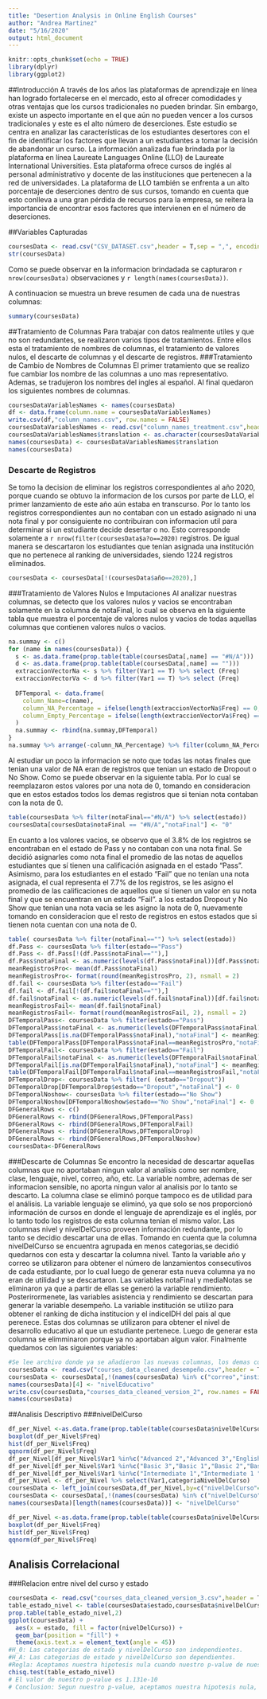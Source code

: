 ```yaml
---
title: "Desertion Analysis in Online English Courses"
author: "Andrea Martinez"
date: "5/16/2020"
output: html_document
---
```


```r
knitr::opts_chunk$set(echo = TRUE)
library(dplyr)
library(ggplot2)
```

##Introducción 
A través de los años las plataformas de aprendizaje en línea han logrado fortalecerse en el mercado, esto al ofrecer comodidades y otras ventajas que los cursos tradicionales no pueden brindar. Sin embargo, existe un aspecto importante en el que aún no pueden vencer a los cursos tradicionales y este es el alto número de deserciones. Este estudio se centra en analizar las características de los estudiantes desertores con el fin de identificar los factores que llevan a un estudiantes a tomar la decisión de abandonar un curso. La información analizada fue brindada por la plataforma en línea Laureate Languages Online (LLO) de Laureate International Universities. Esta plataforma ofrece cursos de inglés al personal administrativo y docente de las instituciones que pertenecen a la red de universidades. La plataforma de LLO también se enfrenta a un alto porcentaje de deserciones dentro de sus cursos, tomando en cuenta que esto conlleva a una gran pérdida de recursos para la empresa, se reitera la importancia de encontrar esos factores que intervienen en el número de deserciones.

##Variables Capturadas
```r
coursesData <- read.csv("CSV_DATASET.csv",header = T,sep = ",", encoding = "UTF-8")
str(coursesData)
```

Como se puede observar en la informacion brindadada se capturaron `r nrow(coursesData)` observaciones y `r length(names(coursesData))`.

A continuacion se muestra un breve resumen de cada una de nuestras columnas: 
```r
summary(coursesData)
```
##Tratamiento de Columnas
Para trabajar con datos realmente utiles y que no son redundantes, se realizaron varios tipos de tratamientos. Entre ellos esta el tratamiento de nombres de columnas, el tratamiento de valores nulos, el descarte de columnas y el descarte de registros.
###Tratamiento de Cambio de Nombres de Columnas
El primer tratamiento que se realizo fue cambiar los nombre de las columnas a uno mas representativo. Ademas, se tradujeron los nombres del ingles al español. Al final quedaron los siguientes nombres de columnas.
```r
coursesDataVariablesNames <- names(coursesData)
df <- data.frame(column.name = coursesDataVariablesNames)
write.csv(df,"column_names.csv", row.names = FALSE)
coursesDataVariablesNames <- read.csv("column_names_treatment.csv",header = T,sep = ",", encoding = "UTF-8")
coursesDataVariablesNames$translation <- as.character(coursesDataVariablesNames$translation)
names(coursesData) <- coursesDataVariablesNames$translation
names(coursesData)
```

### Descarte de Registros
Se tomo la decision de eliminar los registros correspondientes al año 2020, porque cuando se obtuvo la informacion de los cursos por parte de LLO, el primer lanzamiento de este año aún estaba en transcurso. Por lo tanto los registros correspondientes aun no contaban con un estado asignado ni una nota final y por consiguiente no contribuiran con informacion util para determinar si un estudiante decide desertar o no. Esto corresponde solamente a `r nrow(filter(coursesData$a?o==2020)` registros. De igual manera se descartaron los estudiantes que tenían asignada una institución que no pertenece al ranking de universidades, siendo 1224 registros eliminados. 
```r
coursesData <- coursesData[!(coursesData$año==2020),]
```


###Tratamiento de Valores Nulos e Imputaciones
    Al analizar nuestras columnas, se detecto que los valores nulos y vacios se encontraban solamente en la columna de notaFinal, lo cual se observa en la siguiente tabla que muestra el porcentaje de valores nulos y vacios de todas aquellas columnas que contienen valores nulos o vacios.
```r
na.summay <- c()
for (name in names(coursesData)) {
  s <- as.data.frame(prop.table(table(coursesData[,name] == "#N/A")))
  d <- as.data.frame(prop.table(table(coursesData[,name] == "")))
  extraccionVectorNa <- s %>% filter(Var1 == T) %>% select (Freq)
  extraccionVectorVa <- d %>% filter(Var1 == T) %>% select (Freq)
  
  DFTemporal <- data.frame(
    column_Name=c(name),
    column_NA_Percentage = ifelse(length(extraccionVectorNa$Freq) == 0, 0, extraccionVectorNa$Freq[1]),
    column_Empty_Percentage = ifelse(length(extraccionVectorVa$Freq) == 0, 0, extraccionVectorVa$Freq[1])
  )
  na.summay <- rbind(na.summay,DFTemporal)
}
na.summay %>% arrange(-column_NA_Percentage) %>% filter(column_NA_Percentage>0) %>% filter(column_Empty_Percentage>0)
```
Al estudiar un poco la informacion se noto que todas las notas finales que tenian una valor de NA eran de registros que tenian un estado de Dropout o No Show. Como se puede observar en la siguiente tabla. Por lo cual se reemplazaron estos valores por una nota de 0, tomando en consideracion que en estos estados todos los demas registros que si tenian nota contaban con la nota de 0.
```r
table(coursesData %>% filter(notaFinal=="#N/A") %>% select(estado))
coursesData[coursesData$notaFinal == "#N/A","notaFinal"] <- "0"
```
En cuanto a los valores vacios, se observo que el 3.8% de los registros se encontraban en el estado de Pass y no contaban con una nota final. Se decidió asignarles como nota final el promedio de las notas de aquellos estudiantes que sí tienen una calificación asignada en el estado “Pass”. Asimismo, para los estudiantes en el estado “Fail” que no tenían una nota asignada, el cual representa el 7.7% de los registros, se les asigno el promedio de las calificaciones de aquellos que sí tienen un valor en su nota final y que se encuentran en un estado “Fail”. a los estados Dropout y No Show que tenian una nota vacia se les asigno la nota de 0, nuevamente tomando en consideracion que el resto de registros en estos estados que si tienen nota cuentan con una nota de 0. 

```r
table( coursesData %>% filter(notaFinal=="") %>% select(estado))
df.Pass <- coursesData %>% filter(estado=="Pass")
df.Pass <- df.Pass[!(df.Pass$notaFinal==""),]
df.Pass$notaFinal <- as.numeric(levels(df.Pass$notaFinal))[df.Pass$notaFinal]
meanRegistrosPro<- mean(df.Pass$notaFinal)
meanRegistrosPro<- format(round(meanRegistrosPro, 2), nsmall = 2)
df.fail <- coursesData %>% filter(estado=="Fail") 
df.fail <- df.fail[!(df.fail$notaFinal==""),]
df.fail$notaFinal <- as.numeric(levels(df.fail$notaFinal))[df.fail$notaFinal]
meanRegistrosFail<- mean(df.fail$notaFinal)
meanRegistrosFail<- format(round(meanRegistrosFail, 2), nsmall = 2)
DFTemporalPass<- coursesData %>% filter(estado=="Pass")
DFTemporalPass$notaFinal <- as.numeric(levels(DFTemporalPass$notaFinal))[DFTemporalPass$notaFinal]
DFTemporalPass[is.na(DFTemporalPass$notaFinal),"notaFinal"] <- meanRegistrosPro
table(DFTemporalPass[DFTemporalPass$notaFinal==meanRegistrosPro,"notaFinal"])
DFTemporalFail<- coursesData %>% filter(estado=="Fail")
DFTemporalFail$notaFinal <- as.numeric(levels(DFTemporalFail$notaFinal))[DFTemporalFail$notaFinal]
DFTemporalFail[is.na(DFTemporalFail$notaFinal),"notaFinal"] <- meanRegistrosFail
table(DFTemporalFail[DFTemporalFail$notaFinal==meanRegistrosFail,"notaFinal"])
DFTemporalDrop<- coursesData %>% filter( (estado=="Dropout"))
DFTemporalDrop[DFTemporalDrop$estado=="Dropout","notaFinal"] <- 0
DFTemporalNoshow<- coursesData %>% filter(estado=="No Show")
DFTemporalNoshow[DFTemporalNoshow$estado=="No Show","notaFinal"] <- 0
DFGeneralRows <- c()
DFGeneralRows <- rbind(DFGeneralRows,DFTemporalPass)
DFGeneralRows <- rbind(DFGeneralRows,DFTemporalFail)
DFGeneralRows <- rbind(DFGeneralRows,DFTemporalDrop)
DFGeneralRows <- rbind(DFGeneralRows,DFTemporalNoshow)
coursesData<-DFGeneralRows
```

###Descarte de Columnas
  Se encontro la necesidad de descartar aquellas columnas que no aportaban ningun valor al analisis como ser nombre, clase, lenguaje, nivel, correo, año, etc. La variable nombre, ademas de ser informacion sensible, no aporta ningun valor al analisis por lo tanto se descarto. La columna clase se eliminó porque tampoco es de utilidad para el análisis. La variable lenguaje se eliminó, ya que solo se nos proporcionó información de cursos en donde el lenguaje de aprendizaje es el inglés, por lo tanto todo los registros de esta columna tenian el mismo valor.
  Las columnas nivel y nivelDelCurso proveen información redundante, por lo tanto se decidio descartar una de ellas. Tomando en cuenta que la columna nivelDelCurso se encuentra agrupada en menos categorias,se decidió quedarnos con esta y descartar la columna nivel. 
  Tanto la variable año y correo se utilizaron para obtener el número de lanzamientos consecutivos de cada estudiante, por lo cual luego de generar esta nueva columna ya no eran de utilidad y se descartaron. 
  Las variables notaFinal y  mediaNotas se eliminaron ya que a partir de ellas se generó la variable rendimiento. Posterirormenete, las variables asistencia y rendimiento se descartan para generar la variable desempeño.
  La variable institución se utilizo para obtener el ranking de dicha institucion y el indiceIDH del pais al que perenece. Estas dos columnas se utilizaron para obtener el nivel de desarrollo educativo al que un estudiante pertenece. Luego de generar esta columna se elimminaron porque ya no aportaban algun valor. 
  Finalmente quedamos con las siguientes variables:
  
```r
#Se lee archivo donde ya se añadieron las nuevas columnas, los demas compañeros explican esa parte
coursesData <- read.csv("courses_data_cleaned_desempeño.csv",header = T,sep = ",", encoding = "UTF-8")
coursesData <- coursesData[,!(names(coursesData) %in% c("correo","institucion","notaFinal","ranking","indiceIDH","mediaNotas","año","asistencia","rendimiento", "lenguaje", "clase","nivel"))]
names(coursesData)[4] <- "nivelEducativo"
write.csv(coursesData,"courses_data_cleaned_version_2", row.names = FALSE)
names(coursesData)
```

##Analisis Descriptivo
###nivelDelCurso

```r
df_per_Nivel <-as.data.frame(prop.table(table(coursesData$nivelDelCurso))) %>% arrange(Freq)
boxplot(df_per_Nivel$Freq)
hist(df_per_Nivel$Freq)
qqnorm(df_per_Nivel$Freq)
df_per_Nivel[df_per_Nivel$Var1 %in%c("Advanced 2","Advanced 3","English at Work 3","Advanced 1"),"categoriaNivelDelCurso"] <-"Advanced"
df_per_Nivel[df_per_Nivel$Var1 %in%c("Basic 3","Basic 1","Basic 2","Basic 2 ","First Discoveries","First Discoveries "),"categoriaNivelDelCurso"] <-"Basic"
df_per_Nivel[df_per_Nivel$Var1 %in%c("Intermediate 1","Intermediate 1 ","Intermediate 2","Intermediate 3"),"categoriaNivelDelCurso"] <-"Intermediate"
df_per_Nivel <- df_per_Nivel %>% select(Var1,categoriaNivelDelCurso)
coursesData <- left_join(coursesData,df_per_Nivel,by=c("nivelDelCurso"="Var1"))
coursesData <- coursesData[,!(names(coursesData) %in% c("nivelDelCurso"))]
names(coursesData)[length(names(coursesData))] <- "nivelDelCurso"
```
```r
df_per_Nivel <-as.data.frame(prop.table(table(coursesData$nivelDelCurso))) %>% arrange(Freq)
boxplot(df_per_Nivel$Freq)
hist(df_per_Nivel$Freq)
qqnorm(df_per_Nivel$Freq)
```
## Analisis Correlacional
###Relacion entre nivel del curso y estado
```r
coursesData <- read.csv("courses_data_cleaned_version_3.csv",header = T,sep = ",", encoding = "UTF-8");
table_estado_nivel <- table(coursesData$estado,coursesData$nivelDelCurso)
prop.table(table_estado_nivel,2)
ggplot(coursesData) +
  aes(x = estado, fill = factor(nivelDelCurso)) +
  geom_bar(position = "fill") +
  theme(axis.text.x = element_text(angle = 45))
#H_0: Las categorias de estado y nivelDelCurso son independientes.
#H_A: Las categorias de estado y nivelDelCurso son dependientes.
#Regla: Aceptamos nuestra hipotesis nula cuando nuestro p-value de nuestra prueba chis.test es menor es menor a 0.05
chisq.test(table_estado_nivel)
# El valor de nuestro p-value es 1.131e-10
# Conclusion: Segun nuestro p-value, aceptamos nuestra hipotesis nula, por lo tanto las variables son independientes.
```
